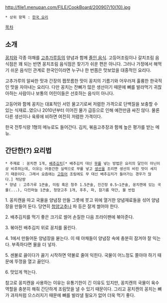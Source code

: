 http://file1.menupan.com/FILE/CookBoard/200907/10(10).jpg
 
 * 상위 항목 : [[한국 요리]]

[[목차]]

== 소개 ==

[[꽁치]]와 각종 야채를 [[고추가루]]등의 양념과 함께 [[조림|졸인 음식]]. 고등어조림이나 갈치조림 음식점은 꽤 되는 반면 꽁치조림 음식점은 찾기가 쉬운 편은 아니다. 그러나 가정에서 해먹기 쉬운 음식인 관계로 한국인이라면 누구나 한 번쯤은 맛보았을 대중적인 요리다.

고추가루의 알싸한 맛과 간장의 짭쪼름한 맛이 꽁치의 기름기와 어우러져 훌륭한 한국적인 맛을 자아내는 요리다. 다만 꽁치는 잔뼈가 많은 생선이기 때문에 뼈를 발라먹기 귀찮아하는 사람이나 보통의 어린이들은 선호하는 음식이 아니다.

고등어와 함께 꽁치는 대표적인 서민 물고기로써 저렴한 가격으로 단백질을 보충할 수 있는 식재료..였으나 2010년부터 이어진 물가 급등으로 인해 예전만큼 싸진 않다. 물론 다른 생선이나 육류에 비하면 여전히 저렴한 가격이다.

한국 전투식량 1형의 메뉴로도 들어간다. 김치, 볶음고추장과 함께 높은 평가를 받는 메뉴.

== 간단한(?) 요리법 ==

 * 주재료 : 꽁치캔 1개, [[배추김치]][* 배추김치 대신 [[무]]를 넣는 방법은 요리의 달인이 아닌이상 비추하는데, 이유는 어중간한 실력으로 무를 넣고 [[생선]]을 조리면 생선의 비린 맛이 세지기 때문이다. 그래서 요즘에는 [[고등어]] 조림에도 무 대신 배추김치가 들어가는 경우가 많다.] 적당량
 * 양념 : 고추가루 1큰술, 미림 혹은 청주 1.5큰술, 진간장 0.5~1큰술, 꽁치캔에 있는 국물(...), 다진마늘 1큰술, 청양고추 1개, 후추, 파, 참기름 약간, 물 반컵

1. 꽁치캔을 따고 국물을 양념장 만들 그릇에 붓고 위에 열거한 양념재료들을 섞어 양념장을 만들어 둔다. 당연히 [[청양고추]]나 파 등은 잘게 썰어야 한다.

2. 배추김치를 먹기 좋은 크기로 썰어 손질한 다음 프라이팬에 볶아준다.

3. 볶아진 배추김치 위로 꽁치를 올린다.

4. 1에서 만들어둔 양념장을 붇는다. 이 때 야채들이 양념장 속에 충분히 잠겨야 잘 익는다. 부족하다면 물을 더 넣자.

5. 센불로 끓이다가 끓기 시작하면 약불로 줄여 익힌다. 국물이 어느정도 쫄아야 하기 때문에 뚜껑을 열고 끓인다.

6. 맛있게 먹는다. 

참고로 꽁치캔을 사용하는 이유는 유통기한이 긴 이유도 있지만, 꽁치캔의 국물이 육수 역할을 충분히 해줘 간단하게 조림맛을 낼 수 있기 때문이다. 그리고 꽁치캔의 꽁치는 뼈가 과자처럼 으스러지기 때문에 뼈를 발라낼 필요가 없어 더욱 먹기 좋다.
